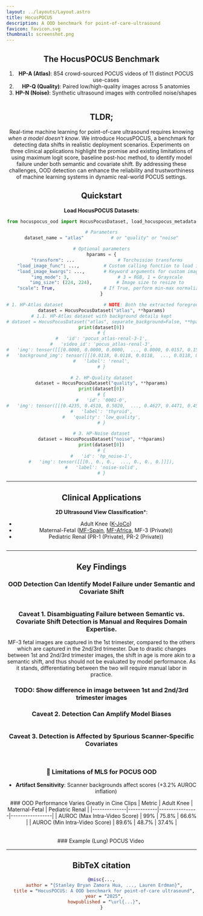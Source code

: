 ```yaml
---
layout: ../layouts/Layout.astro
title: HocusPOCUS
description: A OOD benchmark for point-of-care-ultrasound 
favicon: favicon.svg
thumbnail: screenshot.png
---
```






<Header
  title={frontmatter.title}
  authors={[
    {
      name: "Stanley Bryan Zamora Hua",
      url: "https://stan-hua.github.io/",
      institution: "The Hospital for Sick Children",
    },
    {
      name: "Lauren Erdman",
      institution: "Cincinnati Children's Hospital",
    },
  ]}
  conference="Pre-Print"
  links={[
    {
      name: "Paper",
      url: "",
      icon: "ri:file-pdf-2-line",
    },
    {
      name: "Code",
      url: "https://github.com/stan-hua/hocuspocus",
      icon: "ri:github-line",
    },
    {
      name: "arXiv",
      url: "",
      icon: "academicons:arxiv",
    }
  ]}
  />

## The HocusPOCUS Benchmark
1. **HP-A (Atlas)**: 854 crowd-sourced POCUS videos of 11 distinct POCUS use-cases
2. **HP-Q (Quality)**: Paired low/high-quality images across 5 anatomies  
3. **HP-N (Noise)**: Synthetic ultrasound images with controlled noise/shapes  

<Figure caption="**HocusPOCUS Datasets**">
    <Image source={applications} altText="HocusPOCUS Datasets" />
</Figure>

<HighlightedSection>

## TLDR;

Real-time machine learning for point-of-care ultrasound requires knowing *when a model doesn't know*.
We introduce HocusPOCUS, a benchmark for detecting data shifts in realistic deployment scenarios.
Experiments on three clinical applications highlight the promise and existing limitations of using maximum logit score, baseline post-hoc method, to identify model failure under both semantic and covariate shift.
By addressing these challenges, OOD detection can enhance the reliability and trustworthiness of machine learning systems in dynamic real-world POCUS settings.
</HighlightedSection>


## Quickstart

**Load HocusPOCUS Datasets:**
```python
from hocuspocus_ood import HocusPocusDataset, load_hocuspocus_metadata

# Parameters
dataset_name = "atlas"          # or "quality" or "noise"

# Optional parameters
hparams = {
    "transform": ...                # Torchvision transforms
    "load_image_func": ...,         # Custom calling function to load image given image path
    "load_image_kwargs": ...,       # Keyword arguments for custom image loading function
    "img_mode": 3,                  # 3 = RGB, 1 = Grayscale
    "img_size": (224, 224),         # Image size to resize to
    "scale": True,                  # If True, perform min-max normalization
}

# 1. HP-Atlas dataset               # NOTE: Both the extracted foreground and background are loaded
dataset = HocusPocusDataset("atlas", **hparams)
# 1.1. HP-Atlas dataset with background details kept
# dataset = HocusPocusDataset("atlas", separate_background=False, **hparams)
print(dataset[0])
# {
#   'id': 'pocus_atlas-renal-3-1',
#   'video_id': 'pocus_atlas-renal-3',
#   'img': tensor([[[0.0000, 0.0000, 0.0000,  ..., 0.0000, 0.0157, 0.1569]]]),
#   'background_img': tensor([[[0.0118, 0.0118, 0.0118,  ..., 0.0118, 0.0078, 0.0000]]]),
#   'label': 'renal',
# }

# 2. HP-Quality dataset
dataset = HocusPocusDataset("quality", **hparams)
print(dataset[0])
# {
#   'id': '0001-0',
#   'img': tensor([[[0.4235, 0.4510, 0.5020,  ..., 0.4627, 0.4471, 0.4549]]]),
#   'label': 'thyroid',
#   'quality': 'low_quality',
# }

# 3. HP-Noise dataset
dataset = HocusPocusDataset("noise", **hparams)
print(dataset[0])
# {
#   'id': 'hp_noise-1',
#   'img': tensor([[[0., 0., 0.,  ..., 0., 0., 0.]]]),
#   'label': 'noise-solid',
# }
```

---


## Clinical Applications
**2D Ultrasound View Classification***:
- Adult Knee ([K-JoCo](https://dataverse.harvard.edu/dataset.xhtml?persistentId=doi:10.7910/DVN/SKP9IB))
- Maternal-Fetal ([MF-Spain](https://zenodo.org/records/3904280), [MF-Africa](https://zenodo.org/records/7540448), MF-3 (Private))
- Pediatric Renal (PR-1 (Private), PR-2 (Private))

<Figure caption="Clinical Applications">
    <Image source={applications} altText="Clinical Applications" />
</Figure>

---

## Key Findings

### OOD Detection Can Identify Model Failure under Semantic and Covariate Shift
<Figure caption="**OOD detection can identify correctly predicted examples under covariate shift, but such examples are not easily separable from misidentified unseen views.** The x-axis plots negative MLS (higher = more OOD) with quartiles marked. Vertical line display set OOD decision thresholds. For seen views, green region = identified inliers (In) and red region = identified outliers (Out). Accuracies are provided above each region. For unseen views, green/red regions = correctly/incorrectly identified as semantic ID or OOD. In parenthesis is the dataset used; A1=`K-JoCo`, B1=`MF-Spain`, B2=`MF-Africa`, B3=`MF-3`, C1=`PR-1`, and C2=`PR-2`."
  >
  <Image source={fig2} altText="OOD Detection Identifies Model Failure under Semantic and Covariate Shift" />
</Figure>

### Caveat 1. Disambiguating Failure between Semantic vs. Covariate Shift Detection is Manual and Requires Domain Expertise.
MF-3 fetal images are captured in the 1st trimester, compared to the others which are captured in the 2nd/3rd trimester. Due to drastic changes between 1st and 2nd/3rd trimester images, the shift in age is more akin to a semantic shift, and thus should not be evaluated by model performance. As it stands, differentiating between the two will require manual labor in practice.

### TODO: Show difference in image between 1st and 2nd/3rd trimester images

### Caveat 2. Detection Can Amplify Model Biases
<Figure caption="**OOD Detection Amplifies Biases.** **(a)** More severe disease manifestations are identified as outliers (K-JoCo: osteoarthritis, PR-1/PR-2: hydronephrosis) despite little effect on model performance. Bars (left-axis) indicate percentage identified as outliers, while points (right-axis) indicate accuracy gap between inliers and outliers. **(b)** OOD worsens label imbalance among identified inliers, particularly in the imbalanced setting. Smallest/Largest refer to the least/most represented class in each dataset. **(c)** OOD can marginally worsen label balance in the balanced setting.">
  <Image source={fig3} altText="OOD Detection Identifies Model Failure under Semantic and Covariate Shift" />
</Figure>


### Caveat 3. Detection is Affected by Spurious Scanner-Specific Covariates
<TwoColumns>
  <div>
    <Figure caption="[FILL HERE]">
      <Image source={fig3} altText="[FILL HERE]" />
    </Figure>
  </div>
  <div>
    <Figure caption="[FILL HERE]">
      <Image source={fig3} altText="[FILL HERE]" />
    </Figure>
  </div>
</TwoColumns>


### 🚩 Limitations of MLS for POCUS OOD
- **Artifact Sensitivity**: Scanner backgrounds affect scores (+3.2% AUROC inflation)
<TwoColumns>
  <div>
  ### OOD Performance Varies Greatly in Cine Clips
  <Table>
    | Metric       | Adult Knee | Maternal-Fetal | Pediatric Renal |
    |--------------|------------|----------------|-----------------|
    | AUROC (Max Intra-Video Score)    | 99%       | 75.8%          | 66.6%           |
    | AUROC (Min Intra-Video Score)    | 89.6%      | 48.7%          | 37.4%           |
  </Table>
  </div>
  <div>
  ### Example (Lung) POCUS Video
      <Image source={supplemental_video} altText="Example of Unstable OOD Detection in Videos" />
  </div>
</TwoColumns>

---

## BibTeX citation

```bibtex
@misc{...,
  author = "{Stanley Bryan Zamora Hua, ..., Lauren Erdman}",
  title = "HocusPOCUS: A OOD benchmark for point-of-care ultrasound",
  year = "2025",
  howpublished = "\url{...}",
}
```
